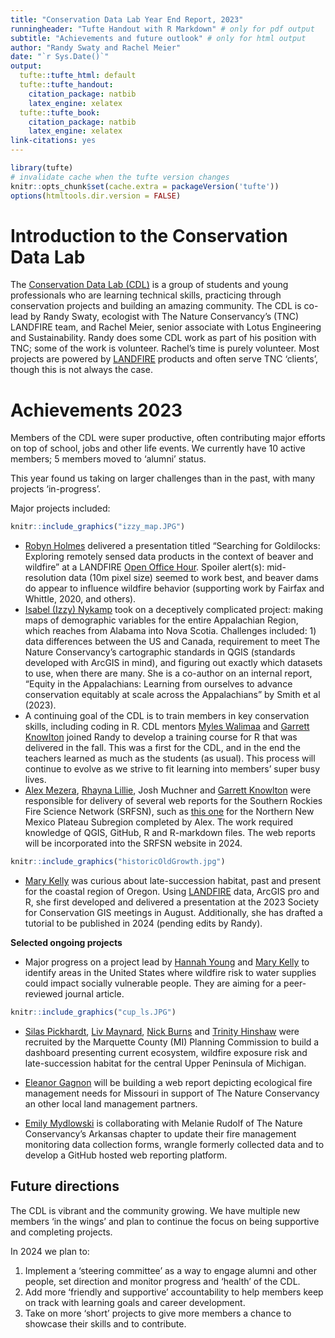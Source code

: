```yaml
---
title: "Conservation Data Lab Year End Report, 2023"
runningheader: "Tufte Handout with R Markdown" # only for pdf output
subtitle: "Achievements and future outlook" # only for html output
author: "Randy Swaty and Rachel Meier"
date: "`r Sys.Date()`"
output:
  tufte::tufte_html: default
  tufte::tufte_handout:
    citation_package: natbib
    latex_engine: xelatex
  tufte::tufte_book:
    citation_package: natbib
    latex_engine: xelatex
link-citations: yes
---
```


```r
library(tufte)
# invalidate cache when the tufte version changes
knitr::opts_chunk$set(cache.extra = packageVersion('tufte'))
options(htmltools.dir.version = FALSE)
```

# Introduction to the Conservation Data Lab

  The [Conservation Data Lab (CDL)](https://conservationdatalab.org/) is a group of students and young professionals who are learning technical skills, practicing through conservation projects and building an amazing community.  The CDL is co-lead by Randy Swaty, ecologist with The Nature Conservancy's (TNC) LANDFIRE team, and Rachel Meier, senior associate with Lotus Engineering and Sustainability.  Randy does some CDL work as part of his position with TNC; some of the work is volunteer.  Rachel's time is purely volunteer.  Most projects are powered by [LANDFIRE](https://landfire.gov/) products and often serve TNC 'clients', though this is not always the case.


# Achievements 2023

Members of the CDL were super productive, often contributing major efforts on top of school, jobs and other life events.  We currently have 10 active members;  5 members moved to 'alumni' status.  

This year found us taking on larger challenges than in the past, with many projects 'in-progress'.  

Major projects included:


```r

knitr::include_graphics("izzy_map.JPG")
```
* [Robyn Holmes](https://www.linkedin.com/in/rnholmes/) delivered a presentation titled "Searching for Goldilocks: Exploring remotely sensed data products in the context of beaver and wildfire" at a LANDFIRE [Open Office Hour](https://www.youtube.com/watch?v=7ztYoqoooMU&ab_channel=LANDFIREvideo). Spoiler alert(s): mid-resolution data (10m pixel size) seemed to work best, and beaver dams do appear to influence wildfire behavior (supporting work by Fairfax and Whittle, 2020, and others).
* [Isabel (Izzy) Nykamp](https://conservationdatalab.org/author/isabel-nykamp/) took on a deceptively complicated project: making maps of demographic variables for the entire Appalachian Region, which reaches from Alabama into Nova Scotia.  Challenges included: 1) data differences between the US and Canada, requirement to meet The Nature Conservancy's cartographic standards in QGIS (standards developed with ArcGIS in mind), and figuring out exactly which datasets to use, when there are many.  She is a co-author on an internal report, "Equity in the Appalachians: Learning from ourselves to advance conservation
equitably at scale across the Appalachians" by Smith et al (2023).
* A continuing goal of the CDL is to train members in key conservation skills, including coding in R.  CDL mentors [Myles Walimaa](https://conservationdatalab.org/author/myles-walimaa/) and [Garrett Knowlton](https://conservationdatalab.org/author/garrett-knowlton-he/him/) joined Randy to develop a training course for R that was delivered in the fall.  This was a first for the CDL, and in the end the teachers learned as much as the students (as usual).  This process will continue to evolve as we strive to fit learning into members' super busy lives.
* [Alex Mezera](https://conservationdatalab.org/author/alex-mezera/), [Rhayna Lillie](https://conservationdatalab.org/author/rhayna-lillie/), Josh Muchner and [Garrett Knowlton](https://conservationdatalab.org/author/garrett-knowlton-he/him/) were responsible for delivery of several web reports for the Southern Rockies Fire Science Network (SRFSN), such as [this one](https://thenatureconservancy.github.io/nnmpla/) for the Northern New Mexico Plateau Subregion completed by Alex.  The work required knowledge of QGIS, GitHub, R and R-markdown files.  The web reports will be incorporated into the SRFSN website in 2024.


```r

knitr::include_graphics("historicOldGrowth.jpg")
```


* [Mary Kelly](https://conservationdatalab.org/author/mary-kelly/) was curious about late-succession habitat, past and present for the coastal region of Oregon.  Using [LANDFIRE](https://landfire.gov/) data, ArcGIS pro and R, she first developed and delivered a presentation at the 2023 Society for Conservation GIS meetings in August.  Additionally, she has drafted a tutorial to be published in 2024 (pending edits by Randy).


**Selected ongoing projects**

* Major progress on a project lead by [Hannah Young](https://conservationdatalab.org/author/hannah-young/) and [Mary Kelly](https://conservationdatalab.org/author/mary-kelly/) to identify areas in the United States where wildfire risk to water supplies could impact socially vulnerable people.  They are aiming for a peer-reviewed journal article.


```r

knitr::include_graphics("cup_ls.JPG")
```


* [Silas  Pickhardt](https://conservationdatalab.org/author/silas-pickhardt/), [Liv Maynard](https://www.linkedin.com/in/olivia-maynard-6bb875228/), [Nick Burns](https://www.linkedin.com/in/nicholasburns9047/) and [Trinity Hinshaw](https://www.linkedin.com/in/trinity-hinshaw-88b217225/) were recruited by the Marquette County (MI) Planning Commission to build a dashboard presenting current ecosystem, wildfire exposure risk and late-succession habitat for the central Upper Peninsula of Michigan. 

* [Eleanor Gagnon](https://www.linkedin.com/in/eleanorgagnon/) will be building a web report depicting ecological fire management needs for Missouri in support of The Nature Conservancy an other local land management partners. 

* [Emily Mydlowski](https://www.linkedin.com/in/emily-mydlowski-226680b0/) is collaborating with Melanie Rudolf of The Nature Conservancy's Arkansas chapter to update their fire management monitoring data collection forms, wrangle formerly collected data and to develop a GitHub hosted web reporting platform.

## Future directions

The CDL is vibrant and the community growing.  We have multiple new members 'in the wings' and plan to continue the focus on being supportive and completing projects.  

In 2024 we plan to:

1. Implement a 'steering committee' as a way to engage alumni and other people, set direction and monitor progress and 'health' of the CDL.
2. Add more 'friendly and supportive' accountability to help members keep on track with learning goals and career development.
3. Take on more 'short' projects to give more members a chance to showcase their skills and to contribute.






